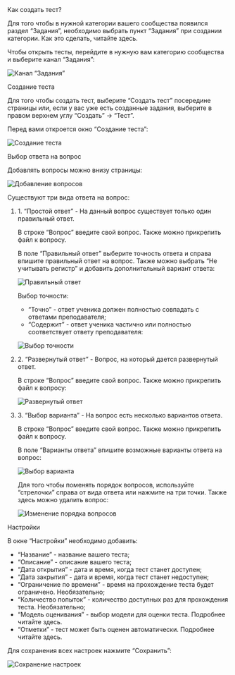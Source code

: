 
<AnchorHeading type="h1" id="add-test">
  Как создать тест?
</AnchorHeading>

Для того чтобы в нужной категории вашего сообщества появился раздел “Задания”, необходимо выбрать пункт “Задания” при создании категории. Как это сделать, <Link href="">читайте здесь</Link>.

Чтобы открыть тесты, перейдите в нужную вам категорию сообщества и выберите канал “Задания”:

<Image
  width={960}
  height={613}
  src="/assets/markdown/tests/tests-empty.jpg"
  alt="Канал “Задания”"
  noRatio
/>

<AnchorHeading type="h2" id="add-new-test">
  Создание теста
</AnchorHeading>

Для того чтобы создать тест, выберите “Создать тест” посередине страницы или, если у вас уже есть созданные задания, выберите в правом верхнем углу “Создать” → “Тест”. 

Перед вами откроется окно “Создание теста”:

<Image
  width={960}
  height={576}
  src="/assets/markdown/tests/new-test.jpg"
  alt="Создание теста"
  noRatio
/>

<AnchorHeading type="h3" id="choose-answer">
  Выбор ответа на вопрос
</AnchorHeading>

Добавлять вопросы можно внизу страницы:

<Image
  width={599}
  height={41}
  src="/assets/markdown/tests/add-questions.jpg"
  alt="Добавление вопросов"
  noRatio
/>

Существуют три вида ответа на вопрос:

<ol>
<li>1. “Простой ответ” - На данный вопрос существует только один правильный ответ.</li>

В строке “Вопрос” введите свой вопрос. Также можно прикрепить файл к вопросу.

В поле “Правильный ответ” выберите точность ответа и справа впишите правильный ответ на вопрос. Также можно выбрать “Не учитывать регистр” и добавить дополнительный вариант ответа:

<Image
  width={599}
  height={416}
  src="/assets/markdown/tests/simple-answer.jpg"
  alt="Правильный ответ"
  noRatio
/>

Выбор точности:

- “Точно” - ответ ученика должен полностью совпадать с ответами преподавателя;
- “Содержит” - ответ ученика частично или полностью соответствует ответу преподавателя:

<Image
  width={599}
  height={143}
  src="/assets/markdown/tests/simple-answer-accuracy-options.jpg"
  alt="Выбор точности"
  noRatio
/>

<li>2. “Развернутый ответ” - Вопрос, на который дается развернутый ответ.</li>

В строке “Вопрос” введите свой вопрос. Также можно прикрепить файл к вопросу:

<Image
  width={599}
  height={235}
  src="/assets/markdown/tests/detailed-answer.jpg"
  alt="Развернутый ответ"
  noRatio
/>

<li>3. “Выбор варианта” - На вопрос есть несколько вариантов ответа.</li>

В строке “Вопрос” введите свой вопрос. Также можно прикрепить файл к вопросу.

В поле “Варианты ответа” впишите возможные варианты ответа на вопрос:

<Image
  width={599}
  height={344}
  src="/assets/markdown/tests/answer-variants.jpg"
  alt="Выбор варианта"
  noRatio
/>

Для того чтобы поменять порядок вопросов, используйте “стрелочки” справа от вида ответа или нажмите на три точки. Также здесь можно удалить вопрос:

<Image
  width={312}
  height={241}
  src="/assets/markdown/tests/change-order.png"
  alt="Изменение порядка вопросов"
  noRatio
/>
</ol>

<AnchorHeading type="h3" id="settings">
  Настройки
</AnchorHeading>

В окне “Настройки” необходимо добавить:

- “Название” - название вашего теста;
- “Описание” - описание вашего теста;
- “Дата открытия” - дата и время, когда тест станет доступен;
- “Дата закрытия” - дата и время, когда тест станет недоступен;
- “Ограничение по времени” - время на прохождение теста будет ограничено. Необязательно;
- “Количество попыток” - количество доступных раз для прохождения теста. Необязательно;
- “Модель оценивания” - выбор модели для оценки теста. Подробнее <Link href="">читайте здесь</Link>.
- “Отметки” - тест может быть оценен автоматически. Подробнее <Link href="">читайте здесь</Link>.

Для сохранения всех настроек нажмите “Сохранить”:

<Image
  width={269}
  height={989}
  src="/assets/markdown/tests/save-settings.jpg"
  alt="Сохранение настроек"
/>